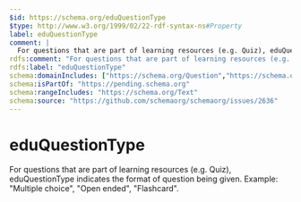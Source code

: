 ```yaml
---
$id: https://schema.org/eduQuestionType
$type: http://www.w3.org/1999/02/22-rdf-syntax-ns#Property
label: eduQuestionType
comment: |
  For questions that are part of learning resources (e.g. Quiz), eduQuestionType indicates the format of question being given. Example: "Multiple choice", "Open ended", "Flashcard".
rdfs:comment: "For questions that are part of learning resources (e.g. Quiz), eduQuestionType indicates the format of question being given. Example: \"Multiple choice\", \"Open ended\", \"Flashcard\"."
rdfs:label: "eduQuestionType"
schema:domainIncludes: ["https://schema.org/Question","https://schema.org/SolveMathAction"]
schema:isPartOf: "https://pending.schema.org"
schema:rangeIncludes: "https://schema.org/Text"
schema:source: "https://github.com/schemaorg/schemaorg/issues/2636"
---
```


# eduQuestionType

For questions that are part of learning resources (e.g. Quiz), eduQuestionType indicates the format of question being given. Example: "Multiple choice", "Open ended", "Flashcard".

